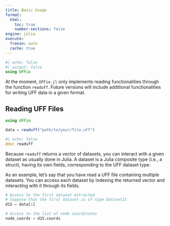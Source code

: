 ```yaml
---
title: Basic Usage
format:
  html:
    toc: true
    number-sections: false
engine: julia
execute:
  freeze: auto
  cache: true
---
```


```julia
#| echo: false
#| output: false
using UFFio
```

At the moment, `UFFio.jl` only implements reading functionalities through the function `readuff`. Future versions will include additional functionalities for writing UFF data in a given format.

## Reading UFF Files

```julia
using UFFio

data = readuff("path/to/your/file.uff")
```

::: {.api}
```julia
#| echo: false
@doc readuff
```
:::

Because `readuff` returns a vector of datasets, you can interact with a given dataset as usually done in Julia. A dataset is a Julia composite type (i.e., a struct), having its own fields, corresponding to the UFF dataset type.

As an example, let's say that you have read a UFF file containing multiple datasets. You can access each dataset by indexing the returned vector and interacting with it through its fields.
```julia
# Access to the first dataset extracted
# Suppose that the first dataset is of type Dataset15
d15 = data[1]

# Access to the list of node coordinates
node_coords = d15.coords
```